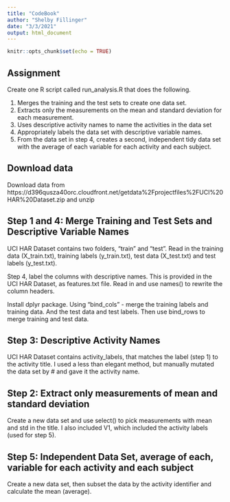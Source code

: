 ```yaml
---
title: "CodeBook"
author: "Shelby Fillinger"
date: "3/3/2021"
output: html_document
---
```


```r
knitr::opts_chunk$set(echo = TRUE)
```

## Assignment 

Create one R script called run_analysis.R that does the following. 

1. Merges the training and the test sets to create one data set.
2. Extracts only the measurements on the mean and standard deviation for each measurement. 
3. Uses descriptive activity names to name the activities in the data set
4. Appropriately labels the data set with descriptive variable names. 
5. From the data set in step 4, creates a second, independent tidy data set with the average of each variable for each activity and each subject.

## Download data 
Download data from https://d396qusza40orc.cloudfront.net/getdata%2Fprojectfiles%2FUCI%20HAR%20Dataset.zip and unzip

## Step 1 and 4: Merge Training and Test Sets and Descriptive Variable Names
UCI HAR Dataset contains two folders, "train" and "test". 
Read in the training data (X_train.txt), training labels (y_train.txt), test data (X_test.txt) and test labels (y_test.txt).

Step 4, label the columns with descriptive names. This is provided in the UCI HAR Dataset, as features.txt file. Read in and use names() to rewrite the column headers.

Install dplyr package. 
Using "bind_cols" - merge the training labels and training data. And the test data and test labels.
Then use bind_rows to merge training and test data. 

## Step 3: Descriptive Activity Names 
UCI HAR Dataset contains activity_labels, that matches the label (step 1) to the activity title. I used a less than elegant method, but manually mutated the data set by # and gave it the activity name. 

## Step 2: Extract only measurements of mean and standard deviation
Create a new data set and use select() to pick measurements with mean and std in the title.
I also included V1, which included the activity labels (used for step 5).

## Step 5: Independent Data Set, average of each, variable for each activity and each subject
Create a new data set, then subset the data by the activity identifier and calculate the mean (average).

